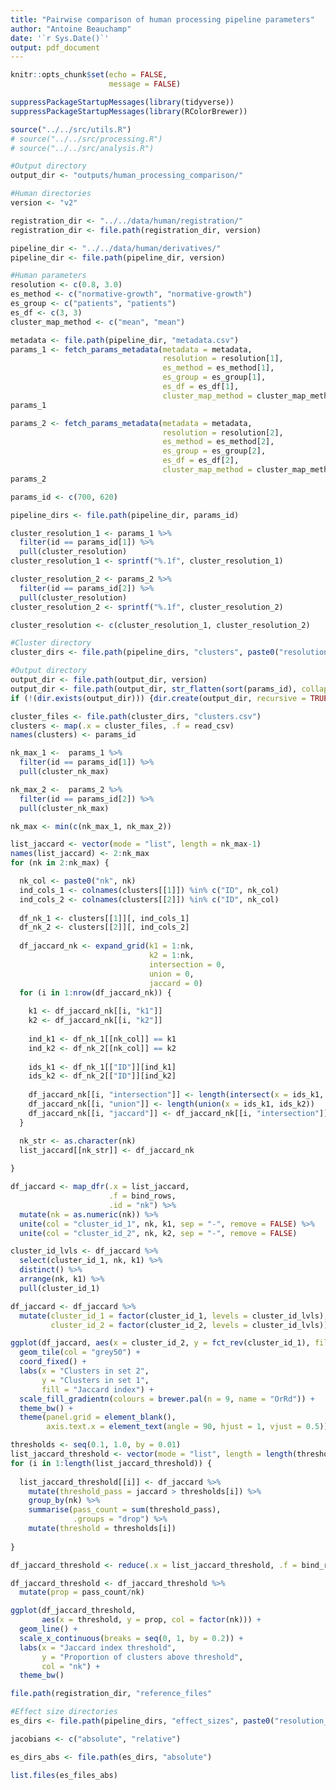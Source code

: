 ```yaml
---
title: "Pairwise comparison of human processing pipeline parameters"
author: "Antoine Beauchamp"
date: '`r Sys.Date()`'
output: pdf_document
---
```


```r
knitr::opts_chunk$set(echo = FALSE,
                      message = FALSE)
```

```r
suppressPackageStartupMessages(library(tidyverse))
suppressPackageStartupMessages(library(RColorBrewer))
```

```r
source("../../src/utils.R")
# source("../../src/processing.R")
# source("../../src/analysis.R")
```

```r
#Output directory
output_dir <- "outputs/human_processing_comparison/"

#Human directories
version <- "v2"

registration_dir <- "../../data/human/registration/"
registration_dir <- file.path(registration_dir, version)

pipeline_dir <- "../../data/human/derivatives/"
pipeline_dir <- file.path(pipeline_dir, version)

#Human parameters
resolution <- c(0.8, 3.0)
es_method <- c("normative-growth", "normative-growth")
es_group <- c("patients", "patients")
es_df <- c(3, 3)
cluster_map_method <- c("mean", "mean")

metadata <- file.path(pipeline_dir, "metadata.csv")
params_1 <- fetch_params_metadata(metadata = metadata,
                                  resolution = resolution[1],
                                  es_method = es_method[1],
                                  es_group = es_group[1],
                                  es_df = es_df[1],
                                  cluster_map_method = cluster_map_method[1])
params_1
```

```r
params_2 <- fetch_params_metadata(metadata = metadata,
                                  resolution = resolution[2],
                                  es_method = es_method[2],
                                  es_group = es_group[2],
                                  es_df = es_df[2],
                                  cluster_map_method = cluster_map_method[2])
params_2
```

```r
params_id <- c(700, 620)

pipeline_dirs <- file.path(pipeline_dir, params_id)

cluster_resolution_1 <- params_1 %>% 
  filter(id == params_id[1]) %>% 
  pull(cluster_resolution)
cluster_resolution_1 <- sprintf("%.1f", cluster_resolution_1)

cluster_resolution_2 <- params_2 %>% 
  filter(id == params_id[2]) %>% 
  pull(cluster_resolution)
cluster_resolution_2 <- sprintf("%.1f", cluster_resolution_2)

cluster_resolution <- c(cluster_resolution_1, cluster_resolution_2)

#Cluster directory
cluster_dirs <- file.path(pipeline_dirs, "clusters", paste0("resolution_", cluster_resolution))

#Output directory
output_dir <- file.path(output_dir, version)
output_dir <- file.path(output_dir, str_flatten(sort(params_id), collapse = "-"))
if (!(dir.exists(output_dir))) {dir.create(output_dir, recursive = TRUE)}
```

```r
cluster_files <- file.path(cluster_dirs, "clusters.csv")
clusters <- map(.x = cluster_files, .f = read_csv)
names(clusters) <- params_id
```

```r
nk_max_1 <-  params_1 %>% 
  filter(id == params_id[1]) %>% 
  pull(cluster_nk_max)

nk_max_2 <-  params_2 %>% 
  filter(id == params_id[2]) %>% 
  pull(cluster_nk_max)

nk_max <- min(c(nk_max_1, nk_max_2))

list_jaccard <- vector(mode = "list", length = nk_max-1)
names(list_jaccard) <- 2:nk_max
for (nk in 2:nk_max) {

  nk_col <- paste0("nk", nk)
  ind_cols_1 <- colnames(clusters[[1]]) %in% c("ID", nk_col)
  ind_cols_2 <- colnames(clusters[[2]]) %in% c("ID", nk_col)
  
  df_nk_1 <- clusters[[1]][, ind_cols_1]
  df_nk_2 <- clusters[[2]][, ind_cols_2]
  
  df_jaccard_nk <- expand_grid(k1 = 1:nk,
                               k2 = 1:nk,
                               intersection = 0,
                               union = 0,
                               jaccard = 0)
  for (i in 1:nrow(df_jaccard_nk)) {
    
    k1 <- df_jaccard_nk[[i, "k1"]]
    k2 <- df_jaccard_nk[[i, "k2"]]
    
    ind_k1 <- df_nk_1[[nk_col]] == k1
    ind_k2 <- df_nk_2[[nk_col]] == k2
    
    ids_k1 <- df_nk_1[["ID"]][ind_k1]
    ids_k2 <- df_nk_2[["ID"]][ind_k2]
    
    df_jaccard_nk[[i, "intersection"]] <- length(intersect(x = ids_k1, ids_k2))
    df_jaccard_nk[[i, "union"]] <- length(union(x = ids_k1, ids_k2))
    df_jaccard_nk[[i, "jaccard"]] <- df_jaccard_nk[[i, "intersection"]]/df_jaccard_nk[[i, "union"]]
  }

  nk_str <- as.character(nk)
  list_jaccard[[nk_str]] <- df_jaccard_nk
  
}

df_jaccard <- map_dfr(.x = list_jaccard, 
                      .f = bind_rows, 
                      .id = "nk") %>% 
  mutate(nk = as.numeric(nk)) %>% 
  unite(col = "cluster_id_1", nk, k1, sep = "-", remove = FALSE) %>% 
  unite(col = "cluster_id_2", nk, k2, sep = "-", remove = FALSE) 
```

```r
cluster_id_lvls <- df_jaccard %>% 
  select(cluster_id_1, nk, k1) %>% 
  distinct() %>% 
  arrange(nk, k1) %>% 
  pull(cluster_id_1)

df_jaccard <- df_jaccard %>% 
  mutate(cluster_id_1 = factor(cluster_id_1, levels = cluster_id_lvls),
         cluster_id_2 = factor(cluster_id_2, levels = cluster_id_lvls))

ggplot(df_jaccard, aes(x = cluster_id_2, y = fct_rev(cluster_id_1), fill = jaccard)) + 
  geom_tile(col = "grey50") + 
  coord_fixed() + 
  labs(x = "Clusters in set 2",
       y = "Clusters in set 1",
       fill = "Jaccard index") + 
  scale_fill_gradientn(colours = brewer.pal(n = 9, name = "OrRd")) + 
  theme_bw() + 
  theme(panel.grid = element_blank(),
        axis.text.x = element_text(angle = 90, hjust = 1, vjust = 0.5))  
```

```r
thresholds <- seq(0.1, 1.0, by = 0.01)
list_jaccard_threshold <- vector(mode = "list", length = length(thresholds))
for (i in 1:length(list_jaccard_threshold)) {
  
  list_jaccard_threshold[[i]] <- df_jaccard %>% 
    mutate(threshold_pass = jaccard > thresholds[i]) %>% 
    group_by(nk) %>% 
    summarise(pass_count = sum(threshold_pass),
              .groups = "drop") %>% 
    mutate(threshold = thresholds[i])
  
}

df_jaccard_threshold <- reduce(.x = list_jaccard_threshold, .f = bind_rows)

df_jaccard_threshold <- df_jaccard_threshold %>% 
  mutate(prop = pass_count/nk)

ggplot(df_jaccard_threshold,
       aes(x = threshold, y = prop, col = factor(nk))) +
  geom_line() + 
  scale_x_continuous(breaks = seq(0, 1, by = 0.2)) + 
  labs(x = "Jaccard index threshold",
       y = "Proportion of clusters above threshold",
       col = "nk") +
  theme_bw()
```

```r
file.path(registration_dir, "reference_files"
```


```r
#Effect size directories
es_dirs <- file.path(pipeline_dirs, "effect_sizes", paste0("resolution_", cluster_resolution))

jacobians <- c("absolute", "relative")

es_dirs_abs <- file.path(es_dirs, "absolute")

list.files(es_files_abs)
```

